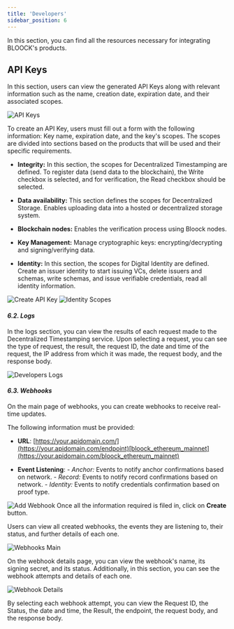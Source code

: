 ```yaml
---
title: 'Developers'
sidebar_position: 6
---
```


In this section, you can find all the resources necessary for integrating BLOOCK's products.

## API Keys

In this section, users can view the generated API Keys along with relevant information such as the name, creation date, expiration date, and their associated scopes.

![API Keys](https://cdn.bloock.com/hosting/v1/hosted/51f1b228-7822-4230-ad54-25c24a8bbc4b)

To create an API Key, users must fill out a form with the following information: Key name, expiration date, and the key's scopes. The scopes are divided into sections based on the products that will be used and their specific requirements.

- **Integrity:** In this section, the scopes for Decentralized Timestamping are defined. To register data (send data to the blockchain), the Write checkbox is selected, and for verification, the Read checkbox should be selected.

- **Data availability:** This section defines the scopes for Decentralized Storage. Enables uploading data into a hosted or decentralized storage system.
- **Blockchain nodes:** Enables the verification process using Bloock nodes.
- **Key Management:** Manage cryptographic keys: encrypting/decrypting and signing/verifying data.
- **Identity:** In this section, the scopes for Digital Identity are defined. Create an issuer identity to start issuing VCs, delete issuers and schemas, write schemas, and issue verifiable credentials, read all identity information.

![Create API Key](https://cdn.bloock.com/hosting/v1/hosted/d6c021e3-2c2e-42b0-87b5-73befd69796e)
![Identity Scopes](https://cdn.bloock.com/hosting/v1/hosted/8bbeddf6-8324-4506-84b7-f74dc66a90c3)

#### _6.2. Logs_

In the logs section, you can view the results of each request made to the Decentralized Timestamping service. Upon selecting a request, you can see the type of request, the result, the request ID, the date and time of the request, the IP address from which it was made, the request body, and the response body.

![Developers Logs](https://cdn.bloock.com/hosting/v1/hosted/328e1519-c3ec-494c-a917-be54adc8deff)

#### _6.3. Webhooks_

On the main page of webhooks, you can create webhooks to receive real-time updates.

The following information must be provided:

- **URL**: [https://your.apidomain.com/](https://your.apidomain.com/endpoint)[bloock_ethereum_mainnet](https://your.apidomain.com/bloock_ethereum_mainnet)

- **Event Listening**: - _Anchor:_ Events to notify anchor confirmations based on network. - _Record:_ Events to notify record confirmations based on network. - _Identity:_ Events to notify credentials confirmation based on proof type.

![Add Webhook](https://cdn.bloock.com/hosting/v1/hosted/d16412c5-0ef2-4cc6-983c-c2c05cd8473f)
Once all the information required is filed in, click on **Create** button.

Users can view all created webhooks, the events they are listening to, their status, and further details of each one.

![Webhooks Main](https://cdn.bloock.com/hosting/v1/hosted/e8781111-c217-46ac-840c-f4789daa1305)

On the webhook details page, you can view the webhook's name, its signing secret, and its status. Additionally, in this section, you can see the webhook attempts and details of each one.

![Webhook Details](https://cdn.bloock.com/hosting/v1/hosted/712ffa09-ec1c-4871-a11c-06814bc8c24e)

By selecting each webhook attempt, you can view the Request ID, the Status, the date and time, the Result, the endpoint, the request body, and the response body.
